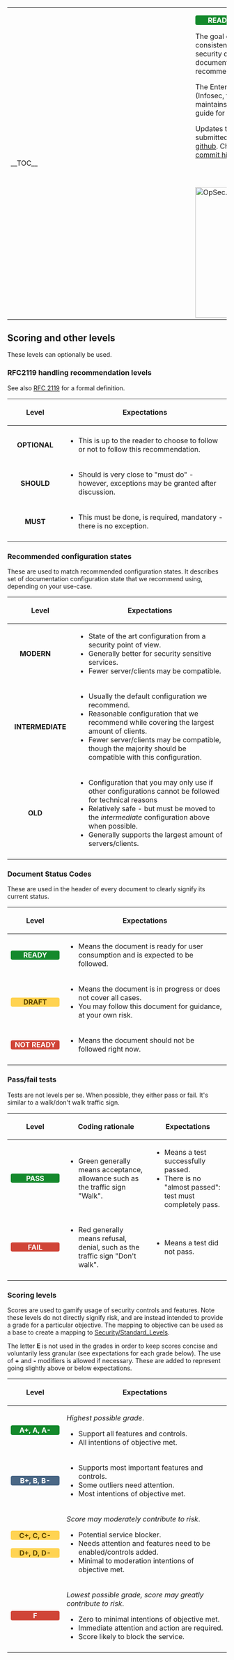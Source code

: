 <!--
Levels you can copy paste in HTML and other documents

Pass/Fail
<span style="background-color: #14892c; border-radius: .25em; color: #ffffff; display: inline-block; font-weight: bold; margin: .1em 0; min-width: 6em; padding: .05em .5em; text-transform: uppercase; text-align: center;">PASS</span>
<span style="background-color: #d04437; border-radius: .25em; color: #ffffff; display: inline-block; font-weight: bold; margin: .1em 0; min-width: 6em; padding: .05em .5em; text-transform: uppercase; text-align: center;">FAIL</span>

Document status
<span style="background-color: #14892c; border-radius: .25em; color: #ffffff; display: inline-block; font-weight: bold; margin: .1em 0; min-width: 6em; padding: .05em .5em; text-transform: uppercase; text-align: center;">READY</span>
<span style="background-color: #ffd351; border-radius: .25em; color: #594300; display: inline-block; font-weight: bold; margin: .1em 0; min-width: 6em; padding: .05em .5em; text-transform: uppercase; text-align: center;">DRAFT</span>
<span style="background-color: #d04437; border-radius: .25em; color: #ffffff; display: inline-block; font-weight: bold; margin: .1em 0; min-width: 6em; padding: .05em .5em; text-transform: uppercase; text-align: center;">NOT READY</span>


Optional, Should, Must
<span style="background-color: #cccccc; border-radius: .25em; color: #000000; display: inline-block; font-weight: bold; margin: .1em 0; min-width: 6em; padding: .05em .5em; text-transform: uppercase; text-align: center;">OPTIONAL</span>
<span style="background-color: #ffd351; border-radius: .25em; color: #594300; display: inline-block; font-weight: bold; margin: .1em 0; min-width: 6em; padding: .05em .5em; text-transform: uppercase; text-align: center;">SHOULD</span>
<span style="background-color: #d04437; border-radius: .25em; color: #ffffff; display: inline-block; font-weight: bold; margin: .1em 0; min-width: 6em; padding: .05em .5em; text-transform: uppercase; text-align: center;">MUST</span>

Scoring A-F
<span style="background-color: #14892c; border-radius: .25em; color: #ffffff; display: inline-block; font-weight: bold; margin: .1em 0; min-width: 6em; padding: .05em .5em; text-transform: uppercase; text-align: center;">A+, A</span>
<span style="background-color: #4a6785; border-radius: .25em; color: #ffffff; display: inline-block; font-weight: bold; margin: .1em 0; min-width: 6em; padding: .05em .5em; text-transform: uppercase; text-align: center;">B</span>
<span style="background-color: #ffd351; border-radius: .25em; color: #594300; display: inline-block; font-weight: bold; margin: .1em 0; min-width: 6em; padding: .05em .5em; text-transform: uppercase; text-align: center;">C</span>
<span style="background-color: #d04437; border-radius: .25em; color: #ffffff; display: inline-block; font-weight: bold; margin: .1em 0; min-width: 6em; padding: .05em .5em; text-transform: uppercase; text-align: center;">F</span>
-->
<table>
  <tr>
    <td style="min-width: 25em;">__TOC__</td>
    <td style="vertical-align: top; padding-left: 1em;">
<span style="background-color: #14892c; border-radius: .25em; color: #ffffff; display: inline-block; font-weight: bold;
-margin: .1em 0; min-width: 6em; padding: .05em .5em; text-transform: uppercase; text-align: center;">READY</span>

The goal of this document is to ensure consistency, coherence between security documents. All Mozilla
security documentation should follow the recommendations below.

The Enterprise Information Security (Infosec, formerly OpSec) team maintains this document as a reference guide for operational teams.

Updates to this page should be submitted to the [https://github.com/mozilla/wikimo_opsec/ source repository on github].
Changes are detailed in the [https://github.com/mozilla/wikimo_opsec/commits/master commit history].

<span style="float: right; padding-top: 3em;">[[File:OpSec.png|300px]]</span>
    </td>
  </tr>
</table>

== Scoring and other levels ==

These levels can optionally be used.

=== RFC2119 handling recommendation levels ===
See also [https://www.ietf.org/rfc/rfc2119.txt RFC 2119] for a formal definition.

{| class="wikitable"
|-
! Level
! Expectations
|-
|-
! <span style="border-radius: .25em; display: inline-block; font-weight: bold; margin: .1em 0; min-width: 6em; padding: .05em .5em; text-transform: uppercase; text-align: center;">OPTIONAL</span>
|
* This is up to the reader to choose to follow or not to follow this recommendation.
|-
! <span style="border-radius: .25em;display: inline-block; font-weight: bold; margin: .1em 0; min-width: 6em; padding: .05em .5em; text-transform: uppercase; text-align: center;">SHOULD</span>
|
* Should is very close to "must do" - however, exceptions may be granted after discussion.
|-
! <span style="border-radius: .25em;display: inline-block; font-weight: bold; margin: .1em 0; min-width: 6em; padding: .05em .5em; text-transform: uppercase; text-align: center;">MUST</span>
|
* This must be done, is required, mandatory - there is no exception.
|-
|}

=== Recommended configuration states ===
These are used to match recommended configuration states. It describes set of documentation configuration state that we recommend using, depending on your use-case.


{| class="wikitable"
|-
! Level
! Expectations
|-
! <span style="border-radius: .25em; display: inline-block; font-weight: bold; margin: .1em 0; min-width: 6em; padding: .05em .5em; text-transform: uppercase; text-align: center;">Modern</span>
|
* State of the art configuration from a security point of view.
* Generally better for security sensitive services.
* Fewer server/clients may be compatible.
|-
! <span style="border-radius: .25em; display: inline-block; font-weight: bold; margin: .1em 0; min-width: 6em; padding: .05em .5em; text-transform: uppercase; text-align: center;">Intermediate</span>
|
* Usually the default configuration we recommend.
* Reasonable configuration that we recommend while covering the largest amount of clients.
* Fewer server/clients may be compatible, though the majority should be compatible with this configuration.
|-
! <span style="border-radius: .25em;display: inline-block; font-weight: bold; margin: .1em 0; min-width: 6em; padding: .05em .5em; text-transform: uppercase; text-align: center;">Old</span>
|
* Configuration that you may only use if other configurations cannot be followed for technical reasons
* Relatively safe - but must be moved to the ''intermediate'' configuration above when possible.
* Generally supports the largest amount of servers/clients.
|-
|}

=== Document Status Codes ===
These are used in the header of every document to clearly signify its current status.

{| class="wikitable"
|-
! Level
! Expectations
|-
! <span style="background-color: #14892c; border-radius: .25em; color: #ffffff; display: inline-block; font-weight: bold; margin: .1em 0; min-width: 6em; padding: .05em .5em; text-transform: uppercase; text-align: center;">READY</span>
|
* Means the document is ready for user consumption and is expected to be followed.
|-
! <span style="background-color: #ffd351; border-radius: .25em; color: #594300; display: inline-block; font-weight: bold; margin: .1em 0; min-width: 6em; padding: .05em .5em; text-transform: uppercase; text-align: center;">DRAFT</span>
|
* Means the document is in progress or does not cover all cases.
* You may follow this document for guidance, at your own risk.
|-
! <span style="background-color: #d04437; border-radius: .25em; color: #ffffff; display: inline-block; font-weight: bold; margin: .1em 0; min-width: 6em; padding: .05em .5em; text-transform: uppercase; text-align: center;">NOT READY</span>
|
* Means the document should not be followed right now.
|-
|}

=== Pass/fail tests ===
Tests are not levels per se. When possible, they either pass or fail. It's similar to a walk/don't walk traffic sign.

{| class="wikitable"
|-
! Level
! Coding rationale
! Expectations
|-
! <span style="background-color: #14892c; border-radius: .25em; color: #ffffff; display: inline-block; font-weight: bold; margin: .1em 0; min-width: 6em; padding: .05em .5em; text-transform: uppercase; text-align: center;">PASS</span>
|
* Green generally means acceptance, allowance such as the traffic sign "Walk".
|
* Means a test successfully passed.
* There is no "almost passed": test must completely pass.
|-
! <span style="background-color: #d04437; border-radius: .25em; color: #ffffff; display: inline-block; font-weight: bold; margin: .1em 0; min-width: 6em; padding: .05em .5em; text-transform: uppercase; text-align: center;">FAIL</span>
|
* Red generally means refusal, denial, such as the traffic sign "Don't walk".
|
* Means a test did not pass.
|-
|}

=== Scoring levels  ===

Scores are used to gamify usage of security controls and features.
Note these levels do not directly signify risk, and are instead intended to provide a grade for a particular objective. The mapping to objective can be used as a base to create a mapping to [[Security/Standard_Levels]].

The letter '''E''' is not used in the grades in order to keep scores concise and voluntarily less granular (see expectations for each grade below).
The use of '''+''' and '''-''' modifiers is allowed if necessary. These are added to represent going slightly above or below expectations.

{| class="wikitable"
|-
! Level
! Expectations
|-
! <span style="background-color: #14892c; border-radius: .25em; color: #ffffff; display: inline-block; font-weight: bold; margin: .1em 0; min-width: 6em; padding: .05em .5em; text-transform: uppercase; text-align: center;">A+, A, A-</span>
|
''Highest possible grade''.

* Support all features and controls.
* All intentions of objective met.
|-
! <span style="background-color: #4a6785; border-radius: .25em; color: #ffffff; display: inline-block; font-weight: bold; margin: .1em 0; min-width: 6em; padding: .05em .5em; text-transform: uppercase; text-align: center;">B+, B, B-</span>
|
* Supports most important features and controls.
* Some outliers need attention.
* Most intentions of objective met.
|-
! <span style="background-color: #ffd351; border-radius: .25em; color: #594300; display: inline-block; font-weight: bold; margin: .1em 0; min-width: 6em; padding: .05em .5em; text-transform: uppercase; text-align: center;">C+, C, C-</span>

<span style="background-color: #ffd351; border-radius: .25em; color: #594300; display: inline-block; font-weight: bold; margin: .1em 0; min-width: 6em; padding: .05em .5em; text-transform: uppercase; text-align: center;">D+, D, D-</span>
|
''Score may moderately contribute to risk''.

* Potential service blocker.
* Needs attention and features need to be enabled/controls added.
* Minimal to moderation intentions of objective met.
|-
! <span style="background-color: #d04437; border-radius: .25em; color: #ffffff; display: inline-block; font-weight: bold; margin: .1em 0; min-width: 6em; padding: .05em .5em; text-transform: uppercase; text-align: center;">F</span>
|
''Lowest possible grade, score may greatly contribute to risk''.

* Zero to minimal intentions of objective met.
* Immediate attention and action are required.
* Score likely to block the service.
|-
|}
